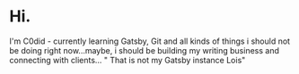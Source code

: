 # Hi.
I'm C0did - currently learning Gatsby, Git and all kinds of things i should not be doing right now...maybe, i should be building my writing business and connecting with clients... "
That is not my Gatsby instance Lois"